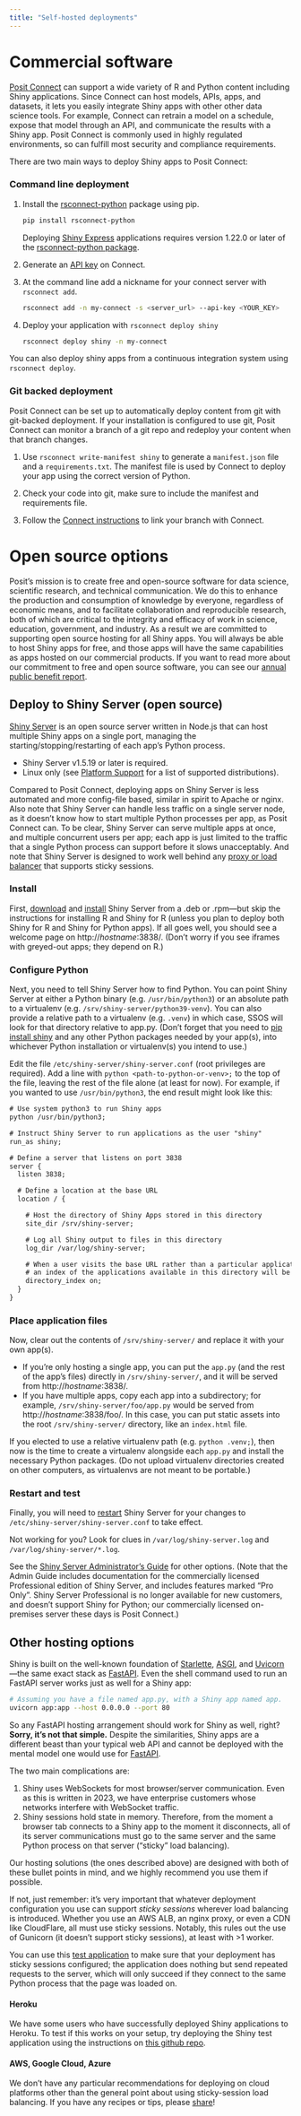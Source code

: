 ```yaml
---
title: "Self-hosted deployments"
---
```


# Commercial software

[Posit Connect](https://posit.co/products/enterprise/connect/) can support a wide variety of R and Python content including Shiny applications.
Since Connect can host models, APIs, apps, and datasets, it lets you easily integrate Shiny apps with other other data science tools.
For example, Connect can retrain a model on a schedule, expose that model through an API, and communicate the results with a Shiny app.
Posit Connect is commonly used in highly regulated environments, so can fulfill most security and compliance requirements.

There are two main ways to deploy Shiny apps to Posit Connect:

### Command line deployment

1.  Install the [rsconnect-python](https://github.com/rstudio/rsconnect-python) package using pip.

    ``` bash
    pip install rsconnect-python
    ```

    Deploying [Shiny Express](https://shiny.posit.co/blog/posts/shiny-express/) applications requires version 1.22.0 or later of the [rsconnect-python package](https://github.com/rstudio/rsconnect-python).

2.  Generate an [API key](https://docs.posit.co/connect/user/api-keys/) on Connect.

3.  At the command line add a nickname for your connect server with `rsconnect add`.

    ``` bash
    rsconnect add -n my-connect -s <server_url> --api-key <YOUR_KEY>
    ```

4.  Deploy your application with `rsconnect deploy shiny`

    ``` bash
    rsconnect deploy shiny -n my-connect
    ```

You can also deploy shiny apps from a continuous integration system using `rsconnect deploy`.

### Git backed deployment

Posit Connect can be set up to automatically deploy content from git with git-backed deployment.
If your installation is configured to use git, Posit Connect can monitor a branch of a git repo and redeploy your content when that branch changes.

1.  Use `rsconnect write-manifest shiny` to generate a `manifest.json` file and a `requirements.txt`.
    The manifest file is used by Connect to deploy your app using the correct version of Python.

2.  Check your code into git, make sure to include the manifest and requirements file.

3.  Follow the [Connect instructions](https://docs.posit.co/connect/user/git-backed/#linking-git-to-posit-connect) to link your branch with Connect.

# Open source options

Posit's mission is to create free and open-source software for data science, scientific research, and technical communication.
We do this to enhance the production and consumption of knowledge by everyone, regardless of economic means, and to facilitate collaboration and reproducible research, both of which are critical to the integrity and efficacy of work in science, education, government, and industry.
As a result we are committed to supporting open source hosting for all Shiny apps.
You will always be able to host Shiny apps for free, and those apps will have the same capabilities as apps hosted on our commercial products.
If you want to read more about our commitment to free and open source software, you can see our [annual public benefit report](https://posit.co/about/pbc-report/).

## Deploy to Shiny Server (open source)

[Shiny Server](https://posit.co/products/open-source/shinyserver/) is an open source server written in Node.js that can host multiple Shiny apps on a single port, managing the starting/stopping/restarting of each app's Python process.

-   Shiny Server v1.5.19 or later is required.
-   Linux only (see [Platform Support](https://posit.co/about/platform-support/) for a list of supported distributions).

Compared to Posit Connect, deploying apps on Shiny Server is less automated and more config-file based, similar in spirit to Apache or nginx.
Also note that Shiny Server can handle less traffic on a single server node, as it doesn't know how to start multiple Python processes per app, as Posit Connect can.
To be clear, Shiny Server can serve multiple apps at once, and multiple concurrent users per app; each app is just limited to the traffic that a single Python process can support before it slows unacceptably.
And note that Shiny Server is designed to work well behind any [proxy or load balancer](https://support.posit.co/hc/en-us/articles/213733868-Running-Shiny-Server-with-a-Proxy) that supports sticky sessions.

### Install

First, [download](https://posit.co/download/shiny-server/) and [install](https://docs.posit.co/shiny-server/#installation) Shiny Server from a .deb or .rpm---but skip the instructions for installing R and Shiny for R (unless you plan to deploy both Shiny for R and Shiny for Python apps).
If all goes well, you should see a welcome page on http://*hostname*:3838/.
(Don't worry if you see iframes with greyed-out apps; they depend on R.)

### Configure Python

Next, you need to tell Shiny Server how to find Python.
You can point Shiny Server at either a Python binary (e.g. `/usr/bin/python3`) or an absolute path to a virtualenv (e.g. `/srv/shiny-server/python39-venv`).
You can also provide a relative path to a virtualenv (e.g. `.venv`) in which case, SSOS will look for that directory relative to app.py.
(Don't forget that you need to [pip install shiny](install.html) and any other Python packages needed by your app(s), into whichever Python installation or virtualenv(s) you intend to use.)

Edit the file `/etc/shiny-server/shiny-server.conf` (root privileges are required).
Add a line with `python <path-to-python-or-venv>;` to the top of the file, leaving the rest of the file alone (at least for now).
For example, if you wanted to use `/usr/bin/python3`, the end result might look like this:

``` default
# Use system python3 to run Shiny apps
python /usr/bin/python3;

# Instruct Shiny Server to run applications as the user "shiny"
run_as shiny;

# Define a server that listens on port 3838
server {
  listen 3838;

  # Define a location at the base URL
  location / {

    # Host the directory of Shiny Apps stored in this directory
    site_dir /srv/shiny-server;

    # Log all Shiny output to files in this directory
    log_dir /var/log/shiny-server;

    # When a user visits the base URL rather than a particular application,
    # an index of the applications available in this directory will be shown.
    directory_index on;
  }
}
```

### Place application files

Now, clear out the contents of `/srv/shiny-server/` and replace it with your own app(s).

-   If you're only hosting a single app, you can put the `app.py` (and the rest of the app's files) directly in `/srv/shiny-server/`, and it will be served from http://*hostname*:3838/.
-   If you have multiple apps, copy each app into a subdirectory; for example, `/srv/shiny-server/foo/app.py` would be served from http://*hostname*:3838/foo/. In this case, you can put static assets into the root `/srv/shiny-server/` directory, like an `index.html` file.

If you elected to use a relative virtualenv path (e.g. `python .venv;`), then now is the time to create a virtualenv alongside each `app.py` and install the necessary Python packages.
(Do not upload virtualenv directories created on other computers, as virtualenvs are not meant to be portable.)

### Restart and test

Finally, you will need to [restart](https://docs.posit.co/shiny-server/#stopping-and-starting) Shiny Server for your changes to `/etc/shiny-server/shiny-server.conf` to take effect.

Not working for you?
Look for clues in `/var/log/shiny-server.log` and `/var/log/shiny-server/*.log`.

See the [Shiny Server Administrator's Guide](https://docs.posit.co/shiny-server//) for other options.
(Note that the Admin Guide includes documentation for the commercially licensed Professional edition of Shiny Server, and includes features marked "Pro Only". Shiny Server Professional is no longer available for new customers, and doesn't support Shiny for Python; our commercially licensed on-premises server these days is Posit Connect.)

## Other hosting options

Shiny is built on the well-known foundation of [Starlette](https://www.starlette.io/), [ASGI](https://asgi.readthedocs.io/), and [Uvicorn](https://www.uvicorn.org/)---the same exact stack as [FastAPI](https://fastapi.tiangolo.com/).
Even the shell command used to run an FastAPI server works just as well for a Shiny app:

``` sh
# Assuming you have a file named app.py, with a Shiny app named app.
uvicorn app:app --host 0.0.0.0 --port 80
```

So any FastAPI hosting arrangement should work for Shiny as well, right?
**Sorry, it's not that simple.** Despite the similarities, Shiny apps are a different beast than your typical web API and cannot be deployed with the mental model one would use for [FastAPI](https://fastapi.tiangolo.com/).

The two main complications are:

1.  Shiny uses WebSockets for most browser/server communication. Even as this is written in 2023, we have enterprise customers whose networks interfere with WebSocket traffic.
2.  Shiny sessions hold state in memory. Therefore, from the moment a browser tab connects to a Shiny app to the moment it disconnects, all of its server communications must go to the same server and the same Python process on that server ("sticky" load balancing).

Our hosting solutions (the ones described above) are designed with both of these bullet points in mind, and we highly recommend you use them if possible.

If not, just remember: it's very important that whatever deployment configuration you use can support *sticky sessions* wherever load balancing is introduced.
Whether you use an AWS ALB, an nginx proxy, or even a CDN like CloudFlare, all must use sticky sessions.
Notably, this rules out the use of Gunicorn (it doesn't support sticky sessions), at least with \>1 worker.

You can use this [test application](https://github.com/posit-dev/py-shiny/blob/7ba8f90a44ee25f41aa8c258eceeba6807e0017a/examples/load_balance/app.py) to make sure that your deployment has sticky sessions configured; the application does nothing but send repeated requests to the server, which will only succeed if they connect to the same Python process that the page was loaded on.

#### Heroku

We have some users who have successfully deployed Shiny applications to Heroku.
To test if this works on your setup, try deploying the Shiny test application using the instructions on [this github repo](https://github.com/analythium/shiny-load-balancing#py-shiny-app).

#### AWS, Google Cloud, Azure

We don't have any particular recommendations for deploying on cloud platforms other than the general point about using sticky-session load balancing.
If you have any recipes or tips, please [share](https://github.com/posit-dev/py-shiny/issues)!
